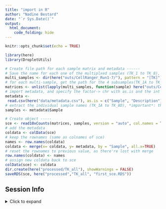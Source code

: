 ```yaml
---
title: "import in R"
author: "Nadine Bestard"
date: "`r Sys.Date()`"
output:
  html_document:
    code_folding: hide
---
```


```r
knitr::opts_chunk$set(echo = TRUE)
```

```r
library(here)
library(DropletUtils)
```

```r
# Create file path for each sample matrix and metadata ------
# Save the name for each one of the multiplxed samples (TK_1 to TK_8), adding parttern as the summaries are in the same folder
multi_samples <- dir(here("outs/CellRanger_Run1-7/"), pattern = "[TK]")
# for each multi-sample, get the path for the 4 subsamples(TK_1A to TK_8D)
matrices <- unlist(lapply(multi_samples, function(sample) here("outs/CellRanger_Run1-7", sample, "outs/per_sample_outs/",paste0(sample, LETTERS[1:4]), "count", "sample_filtered_feature_bc_matrix")))
# import metadata, and specify the factor-> chr with as.is and the int -> factor with colClasses
metadata <- 
 read.csv(here("data/metadata.csv"), as.is = c("Sample", "Description"), colClasses = c("Chip"="factor", "ND"="factor", "CMO"="factor", "Day"="factor"))
# extract the individual sample names (TK_1A to TK_8D), *important*: they are in same order as folders. 
samples <- metadata$Sample
```


```r
# Create object -----
sce <- read10xCounts(matrices, samples, version = "auto", col.names = TRUE)
# add the metadata
coldata <- colData(sce)
# keep the rownames (same as colnames of sce)
names <- row.names(coldata)
coldata <- merge(x= coldata, y= metadata, by = "Sample", all.x=TRUE)
# reset the rownames to previous value, as there're lost with merge
row.names(coldata) <- names
# assign new coldata back to sce 
colData(sce) <- coldata
dir.create(here("processed/TK_all"), showWarnings = FALSE)
saveRDS(sce, here("processed","TK_all", "first_sce.RDS"))
```

## Session Info

<details>
  <summary>Click to expand </summary>
```r
sessionInfo()
```

</details>
